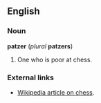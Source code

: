 ==English==

===Noun===
'''patzer''' (''plural'' '''patzers''')

# One who is poor at chess.

===External links===
*[[w:Chess|Wikipedia article on chess]].